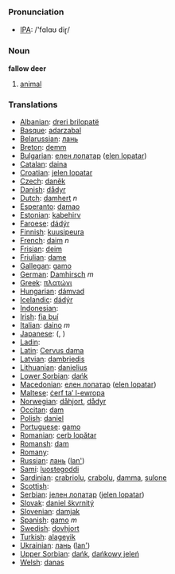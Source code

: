 === Pronunciation ===
*[[w:IPA|IPA]]: /'fɑlɑʊ diɽ/

=== Noun ===

'''fallow deer'''

# [[animal]]

=== Translations ===

*[[Albanian]]: [[dreri brilopatë]]
*[[Basque]]: [[adarzabal]]
*[[Belarussian]]: [[лань]]
*[[Breton]]: [[demm]]
*[[Bulgarian]]: [[елен лопатар]] ([[elen lopatar]])
*[[Catalan]]: [[daina]]
*[[Croatian]]: [[jelen lopatar]]
*[[Czech]]: [[daněk]]
*[[Danish]]: [[dådyr]]
*[[Dutch]]: [[damhert]] ''n''
*[[Esperanto]]: [[damao]]
*[[Estonian]]: [[kabehirv]]
*[[Faroese]]: [[dádýr]]
*[[Finnish]]: [[kuusipeura]]
*[[French]]: [[daim]] ''n''
*[[Frisian]]: [[deim]]
*[[Friulian]]: [[dame]]
*[[Gallegan]]: [[gamo]]
*[[German]]: [[Damhirsch]] ''m''
*[[Greek]]: [[πλατώνι]] '' ''
*[[Hungarian]]: [[dámvad]]
*[[Icelandic]]: [[dádýr]]
*[[Indonesian]]: [[]]
*[[Irish]]: [[fia buí]]
*[[Italian]]: [[daino]] ''m''
*[[Japanese]]: [[]] ([[]], )
*[[Ladin]]: [[]]
*[[Latin]]: [[Cervus dama]] '' ''
*[[Latvian]]: [[dambriedis]]
*[[Lithuanian]]: [[danielius]]
*[[Lower Sorbian]]: [[dańk]]
*[[Macedonian]]: [[елен лопатар]] ([[elen lopatar]])
*[[Maltese]]: [[ċerf ta’ l-ewropa]]
*[[Norwegian]]: [[dåhjort]], [[dådyr]]
*[[Occitan]]: [[dam]]
*[[Polish]]: [[daniel]] '' ''
*[[Portuguese]]: [[gamo]]
*[[Romanian]]: [[cerb lopătar]]
*[[Romansh]]: [[dam]]
*[[Romany]]: [[]]
*[[Russian]]: [[лань]] ([[lan']]) '' ''
*[[Sami]]: [[luostegoddi]]
*[[Sardinian]]: [[crabriolu]], [[crabolu]], [[damma]], [[sulone]]
*[[Scottish]]: [[]]
*[[Serbian]]: [[jелен лопатар]] ([[jelen lopatar]])
*[[Slovak]]: [[daniel škvrnitý]]
*[[Slovenian]]: [[damjak]]
*[[Spanish]]: [[gamo]] ''m''
*[[Swedish]]: [[dovhjort]]
*[[Turkish]]: [[alageyik]]
*[[Ukrainian]]: [[лань]] ([[lan']])
*[[Upper Sorbian]]: [[dańk]], [[dańkowy jeleń]]
*[[Welsh]]: [[danas]]